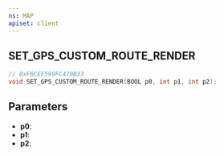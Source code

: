 ```yaml
---
ns: MAP
apiset: client
---
```

## SET_GPS_CUSTOM_ROUTE_RENDER

```c
// 0xF6CEF599FC470B33
void SET_GPS_CUSTOM_ROUTE_RENDER(BOOL p0, int p1, int p2);
```


## Parameters
* **p0**:
* **p1**:
* **p2**: